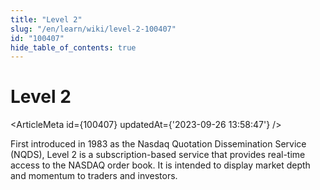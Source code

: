 ```yaml
---
title: "Level 2"
slug: "/en/learn/wiki/level-2-100407"
id: "100407"
hide_table_of_contents: true
---
```



# Level 2

<ArticleMeta id={100407} updatedAt={'2023-09-26 13:58:47'} />
<div className='border-solid border-b border-t-0 my-4 border-[var(--ifm-color-gray-300)]' />

First introduced in 1983 as the Nasdaq Quotation Dissemination Service (NQDS), Level 2 is a subscription-based service that provides real-time access to the NASDAQ order book. It is intended to display market depth and momentum to traders and investors.
